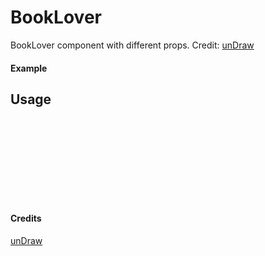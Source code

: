 
<Meta of={BookLover} title="unDraw/BookLover" />

# BookLover

BookLover component with different props.
Credit: [unDraw](https://undraw.co/illustrations)

#### Example

<Canvas of={BookLover.Primary} />

## Usage

```ts
import { BookLover } from "yadl-ui";

const Example = () => {
  return (
      <BookLover />
  );
};

export default Example;
```

#### Credits
[unDraw](https://undraw.co/illustrations)
